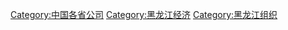 {{Category diffuse}}

[[Category:中国各省公司|Category:中国各省公司]]
[[Category:黑龙江经济|Category:黑龙江经济]]
[[Category:黑龙江组织|Category:黑龙江组织]]